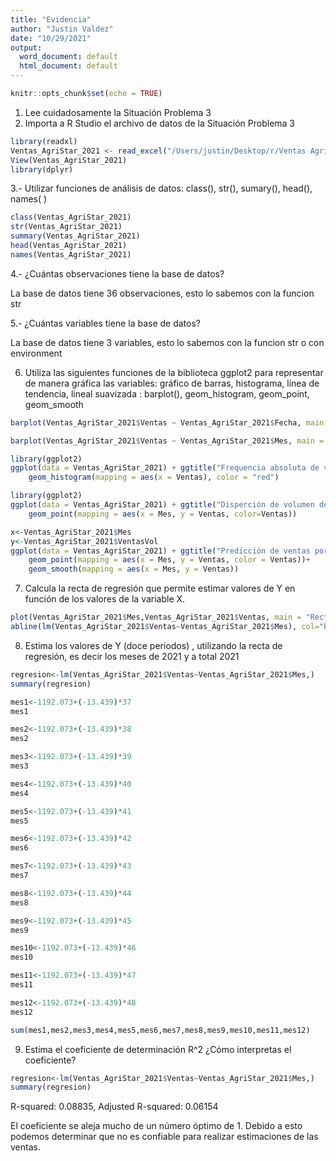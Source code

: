 ```yaml
---
title: "Evidencia"
author: "Justin Valdez"
date: "10/29/2021"
output:
  word_document: default
  html_document: default
---
```


```r
knitr::opts_chunk$set(echo = TRUE)
```

1. Lee cuidadosamente la Situación Problema 3
2. Importa a R Studio el archivo de datos de la Situación Problema 3

```r
library(readxl)
Ventas_AgriStar_2021 <- read_excel("/Users/justin/Desktop/r/Ventas AgriStar 2021.xlsx")
View(Ventas_AgriStar_2021)
library(dplyr)
```

3.- Utilizar funciones de análisis de datos: class(), str(), sumary(), head(), names( )

```r
class(Ventas_AgriStar_2021)
str(Ventas_AgriStar_2021)
summary(Ventas_AgriStar_2021)
head(Ventas_AgriStar_2021)
names(Ventas_AgriStar_2021)
```

4.- ¿Cuántas observaciones tiene la base de datos?

La base de datos tiene 36 observaciones, esto lo sabemos con la funcion str

5.- ¿Cuántas variables tiene la base de datos?

La base de datos tiene 3 variables, esto lo sabemos con la funcion str o con environment

6. Utiliza las siguientes funciones de la biblioteca ggplot2 para representar de manera gráfica las variables: gráfico de barras, histograma, línea de tendencia, lineal suavizada :   barplot(), geom_histogram, geom_point,  geom_smooth


```r
barplot(Ventas_AgriStar_2021$Ventas ~ Ventas_AgriStar_2021$Fecha, main = "Ventas por fecha", xlab = "Fecha", ylab = "Volumen de Ventas", col= rainbow(36))
```
```r
barplot(Ventas_AgriStar_2021$Ventas ~ Ventas_AgriStar_2021$Mes, main = "Ventas por Mes", xlab = "Mes", ylab = "Volumen de Ventas", col= rainbow(36))
```


```r
library(ggplot2)
ggplot(data = Ventas_AgriStar_2021) + ggtitle("Frequencia absoluta de ventas") +
	geom_histogram(mapping = aes(x = Ventas), color = "red")
```

```r

library(ggplot2)
ggplot(data = Ventas_AgriStar_2021) + ggtitle("Disperción de volumen de ventas por mes") +
  	geom_point(mapping = aes(x = Mes, y = Ventas, color=Ventas))

```


```r
x<-Ventas_AgriStar_2021$Mes
y<-Ventas_AgriStar_2021$VentasVol
ggplot(data = Ventas_AgriStar_2021) + ggtitle("Predicción de ventas por mes") +
  	geom_point(mapping = aes(x = Mes, y = Ventas, color = Ventas))+
    geom_smooth(mapping = aes(x = Mes, y = Ventas))
```

7. Calcula  la recta de regresión que permite estimar valores de Y en función de los valores de la variable X.


```r
plot(Ventas_AgriStar_2021$Mes,Ventas_AgriStar_2021$Ventas, main = "Recta de regresión", xlab = "Mes", ylab = "Volumen de Ventas", col= Ventas_AgriStar_2021$Ventas)
abline(lm(Ventas_AgriStar_2021$Ventas~Ventas_AgriStar_2021$Mes), col="blue")
```

8. Estima los valores de Y (doce periodos) , utilizando la recta de regresión, es decir los meses de 2021 y a total 2021

```r
regresion<-lm(Ventas_AgriStar_2021$Ventas~Ventas_AgriStar_2021$Mes,)
summary(regresion)
```

```r
mes1<-1192.073+(-13.439)*37
mes1

mes2<-1192.073+(-13.439)*38
mes2

mes3<-1192.073+(-13.439)*39
mes3

mes4<-1192.073+(-13.439)*40
mes4

mes5<-1192.073+(-13.439)*41
mes5

mes6<-1192.073+(-13.439)*42
mes6

mes7<-1192.073+(-13.439)*43
mes7

mes8<-1192.073+(-13.439)*44
mes8

mes9<-1192.073+(-13.439)*45
mes9

mes10<-1192.073+(-13.439)*46
mes10

mes11<-1192.073+(-13.439)*47
mes11

mes12<-1192.073+(-13.439)*48
mes12
```

```r
sum(mes1,mes2,mes3,mes4,mes5,mes6,mes7,mes8,mes9,mes10,mes11,mes12)
```


9. Estima el coeficiente de determinación R^2  ¿Cómo interpretas el coeficiente?

```r
regresion<-lm(Ventas_AgriStar_2021$Ventas~Ventas_AgriStar_2021$Mes,)
summary(regresion)
```

R-squared:  0.08835,	Adjusted R-squared:  0.06154 

El coeficiente se aleja mucho de un número óptimo de 1. Debido a esto podemos determinar que no es confiable para realizar estimaciones de las ventas. 

